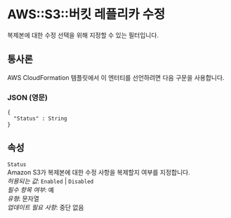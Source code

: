 # AWS::S3::버킷 레플리카 수정

복제본에 대한 수정 선택을 위해 지정할 수 있는 필터입니다.

## 통사론

AWS CloudFormation 템플릿에서 이 엔터티를 선언하려면 다음 구문을 사용합니다.

### JSON (영문)

```
{
  "Status" : String
}
```

## 속성

`Status`  
Amazon S3가 복제본에 대한 수정 사항을 복제할지 여부를 지정합니다.  
_허용되는 값_: `Enabled` | `Disabled`  
_필수 항목 여부_: 예  
_유형_: 문자열  
_업데이트 필요 사항_: 중단 없음
